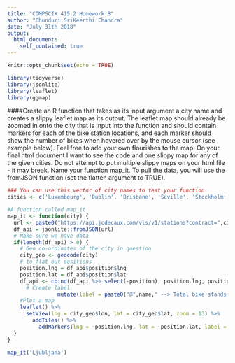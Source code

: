 ```yaml
---
title: "COMPSCIX 415.2 Homework 8"
author: "Chunduri SriKeerthi Chandra"
date: "July 31th 2018"
output: 
  html_document:
    self_contained: true
---
```


```r
knitr::opts_chunk$set(echo = TRUE)
```

```r
library(tidyverse)
library(jsonlite)
library(leaflet)
library(ggmap)
```

####Create an R function that takes as its input argument a city name and creates a slippy leaflet map as its output. The leaflet map should already be zoomed in onto the city that is input into the function and should contain markers for each of the bike station locations, and each marker should show the number of bikes when hovered over by the mouse cursor (see example below). Feel free to add your own flourishes to the map. On your final html document I want to see the code and one slippy map for any of the given cities. Do not attempt to put multiple slippy maps on your html file - it may break. Name your function map_it. To pull the data, you will use the fromJSON function (set the flatten argument to TRUE).

```r
### You can use this vector of city names to test your function
cities <- c('Luxembourg', 'Dublin', 'Brisbane', 'Seville', 'Stockholm', 'Ljubljana')
```


```r
#A function called map_it
map_it <- function(city) {
  url <- paste0("https://api.jcdecaux.com/vls/v1/stations?contract=",city,"&apiKey=a8e7110a9decbfa3d1621ca48d999d58435c56f9")
  df_api = jsonlite::fromJSON(url)
  # Make sure we have data
  if(length(df_api) > 0) {
    # Geo co-ordinates of the city in question
    city_geo <- geocode(city)
    # to flat out positions
    position.lng = df_api$position$lng
    position.lat = df_api$position$lat
    df_api <- cbind(df_api %>% select(-position), position.lng, position.lat) %>%
      # Create label
                mutate(label = paste0("@",name," --> Total bike stands :",bike_stands," and Available:",available_bikes))
    #Plot a map
    leaflet() %>% 
      setView(lng = city_geo$lon, lat = city_geo$lat, zoom = 13) %>% 
        addTiles() %>%
          addMarkers(lng = ~position.lng, lat = ~position.lat, label = ~label, data = df_api)
  }
}
```

```r
map_it('Ljubljana')
```

